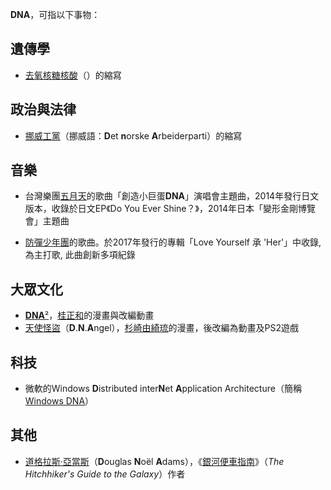 {{wiktionary|DNA}}
{{TOCright}}
'''DNA'''，可指以下事物：
==遺傳學==
* [[去氧核糖核酸|去氧核糖核酸]]（{{lang-en|'''d'''eoxyribo'''n'''ucleic '''a'''cid}}）的縮寫
== 政治與法律 ==
* [[挪威工黨|挪威工黨]]（挪威語：'''D'''et '''n'''orske '''A'''rbeiderparti）的縮寫
== 音樂 ==
* 台灣樂團[[五月天|五月天]]的歌曲「創造小巨蛋'''DNA'''」演唱會主題曲，2014年發行日文版本，收錄於日文EP《Do You Ever Shine？》，2014年日本「變形金剛博覽會」主題曲
* {{tsl|en|DNA (song)|DNA (防弹少年团歌曲)}}[[防彈少年團|防彈少年團]]的歌曲。於2017年發行的專輯「Love Yourself 承 'Her'」中收錄, 為主打歌, 此曲創新多項紀錄

== 大眾文化 ==
* [[DNA²|'''DNA'''²]]，[[桂正和|桂正和]]的漫畫與改編動畫
* [[天使怪盜|天使怪盜]]（'''D'''.'''N'''.'''A'''ngel），[[杉崎由綺琉|杉崎由綺琉]]的漫畫，後改編為動畫及PS2遊戲

== 科技 ==
* 微軟的Windows '''D'''istributed inter'''N'''et '''A'''pplication Architecture（簡稱[[Windows_DNA|Windows DNA]]）

== 其他 ==
* [[道格拉斯·亞當斯|道格拉斯·亞當斯]]（'''D'''ouglas '''N'''oël '''A'''dams），《[[銀河便車指南|銀河便車指南]]》（''The Hitchhiker's Guide to the Galaxy''）作者

{{disambig|Cat=三字拉丁字母缩写消歧义}}